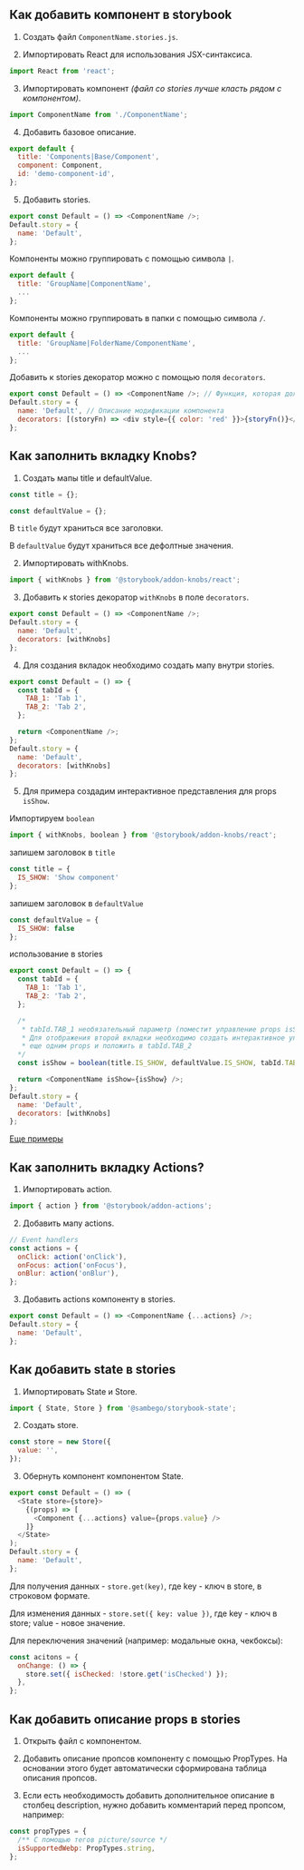 
<Meta title="Documentation|Help" />




## Как добавить компонент в storybook

1) Создать файл `ComponentName.stories.js`.

2) Импортировать React для использования JSX-синтаксиса.

```js
import React from 'react';
```

3) Импортировать компонент _(файл со stories лучше класть рядом с компонентом)_.

```js
import ComponentName from './ComponentName';
```

4) Добавить базовое описание.

```js
export default {
  title: 'Components|Base/Component',
  component: Component,
  id: 'demo-component-id',
};
```

5) Добавить stories.

```js
export const Default = () => <ComponentName />;
Default.story = {
  name: 'Default',
};
```

Компоненты можно группировать с помощью символа `|`.

```js
export default {
  title: 'GroupName|ComponentName',
  ...
};
```

Компоненты можно группировать в папки с помощью символа `/`.

```js
export default {
  title: 'GroupName|FolderName/ComponentName',
  ...
};
```

Добавить к stories декоратор можно с помощью поля `decorators`.

```js
export const Default = () => <ComponentName />; // Функция, которая должны возвращать компонент
Default.story = {
  name: 'Default', // Описание модификации компонента
  decorators: [(storyFn) => <div style={{ color: 'red' }}>{storyFn()}</ div>]
};
```




## Как заполнить вкладку Knobs?

1) Создать мапы title и defaultValue.

```js
const title = {};

const defaultValue = {};
```

В `title` будут храниться все заголовки.

В `defaultValue` будут храниться все дефолтные значения.

2) Импортировать withKnobs.

```js
import { withKnobs } from '@storybook/addon-knobs/react';
```

3) Добавить к stories декоратор `withKnobs` в поле `decorators`.

```js
export const Default = () => <ComponentName />;
Default.story = {
  name: 'Default',
  decorators: [withKnobs]
};
```

4) Для создания вкладок необходимо создать мапу внутри stories.

```js
export const Default = () => {
  const tabId = {
    TAB_1: 'Tab 1',
    TAB_2: 'Tab 2',
  };

  return <ComponentName />;
};
Default.story = {
  name: 'Default',
  decorators: [withKnobs]
};
```

5) Для примера создадим интерактивное представления для props `isShow`.

Импортируем `boolean`

```js
import { withKnobs, boolean } from '@storybook/addon-knobs/react';
```

запишем заголовок в `title`

```js
const title = {
  IS_SHOW: 'Show component'
};
```

запишем заголовок в `defaultValue`

```js
const defaultValue = {
  IS_SHOW: false
};
```

использование в stories

```js
export const Default = () => {
  const tabId = {
    TAB_1: 'Tab 1',
    TAB_2: 'Tab 2',
  };

  /*
   * tabId.TAB_1 необязательный параметр (поместит управление props isShow в Tab 1).
   * Для отображения второй вкладки необходимо создать интерактивное управление
   * еще одним props и положить в tabId.TAB_2
  */
  const isShow = boolean(title.IS_SHOW, defaultValue.IS_SHOW, tabId.TAB_1);

  return <ComponentName isShow={isShow} />;
};
Default.story = {
  name: 'Default',
  decorators: [withKnobs]
};
```

[Еще примеры](https://github.com/storybookjs/storybook/tree/master/addons/knobs)




## Как заполнить вкладку Actions?

1) Импортировать action.

```js
import { action } from '@storybook/addon-actions';
```

2) Добавить мапу actions.

```js
// Event handlers
const actions = {
  onClick: action('onClick'),
  onFocus: action('onFocus'),
  onBlur: action('onBlur'),
};
```

3) Добавить actions компоненту в stories.

```js
export const Default = () => <ComponentName {...actions} />;
Default.story = {
  name: 'Default',
};
```




## Как добавить state в stories

1) Импортировать State и Store.

```js
import { State, Store } from '@sambego/storybook-state';
```

2) Создать store.

```js
const store = new Store({
  value: '',
});
```

3) Обернуть компонент компонентом State.

```js
export const Default = () => (
  <State store={store}>
    {(props) => [
      <Component {...actions} value={props.value} />
    ]}
  </State>
);
Default.story = {
  name: 'Default',
};
```

Для получения данных - `store.get(key)`, где key - ключ в store, в строковом формате.

Для изменения данных - `store.set({ key: value })`, где key - ключ в store; value - новое значение.

Для переключения значений (например: модальные окна, чекбоксы):

```js
const acitons = {
  onChange: () => {
    store.set({ isChecked: !store.get('isChecked') });
  },
};
```




## Как добавить описание props в stories

1) Открыть файл с компонентом.

2) Добавить описание пропсов компоненту с помощью PropTypes. На основании этого будет автоматически сформирована таблица описания пропсов.

3) Если есть необходимость добавить дополнительное описание в столбец description, нужно добавить комментарий перед пропсом, например:

```js
const propTypes = {
  /** C помощью тегов picture/source */
  isSupportedWebp: PropTypes.string,
};
```
